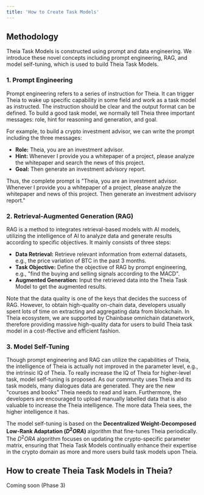 ```yaml
---
title: 'How to Create Task Models'
---
```


## Methodology

Theia Task Models is constructed using prompt and data engineering. We introduce these novel concepts including prompt engineering, RAG, and model self-tuning, which is used to build Theia Task Models.

### 1. Prompt Engineering

Prompt engineering refers to a series of instruction for Theia. It can trigger Theia to wake up specific capability in some field and work as a task model as instructed. The instruction should be clear and the output format can be defined. To build a good task model, we normally tell Theia three important messages: role, hint for reasoning and generation, and goal.

For example, to build a crypto investment advisor, we can write the prompt including the three messages:
   - **Role:** Theia, you are an investment advisor.
   - **Hint:** Whenever I provide you a whitepaper of a project, please analyze the whitepaper and search the news of this project. 
   - **Goal:** Then generate an investment advisory report.

Thus, the complete prompt is "Theia, you are an investment advisor. Whenever I provide you a whitepaper of a project, please analyze the whitepaper and news of this project. Then generate an investment advisory report."

### 2. Retrieval-Augmented Generation (RAG)

RAG is a method to integrates retrieval-based models with AI models, utilizing the intelligence of AI to analyze data and generate results according to specific objectives. It mainly consists of three steps:
   - **Data Retrieval:** Retrieve relevant information from external datasets, e.g., the price variation of BTC in the past 3 months. 
   - **Task Objective:** Define the objective of RAG by prompt engineering, e.g., "find the buying and selling signals according to the MACD".
   - **Augmented Generation:** Input the retrieved data into the Theia Task Model to get the augmented results. 

Note that the data quality is one of the keys that decides the success of RAG. However, to obtain high-quality on-chain data, developers usually spent lots of time on extracting and aggregating data from blockchain. In Theia ecosystem, we are supported by Chainbase omnichain datanetwork, therefore providing massive high-quality data for users to build Theia task model in a cost-ffective and efficient fashion.

### 3. Model Self-Tuning

Though prompt engineering and RAG can utilize the capabilities of Theia, the intelligence of Theia is actually not improved in the parameter level, e.g., the intrinsic IQ of Theia. To really increase the IQ of Theia for higher-level task, model self-tuning is proposed. As our community uses Theia and its task models, many dialogues data are generated. They are the new "courses and books" Theia needs to read and learn. Furthermore, the developers are encouraged to upload manually labelled data that is also valuable to increase the Theia intelligence. The more data Theia sees, the higher intelligence it has.

The model self-tuning is based on the **Decentralized Weight-Decomposed Low-Rank Adaptation ($D^2ORA$)** algorithm that fine-tunes Theia periodically. The $D^2ORA$ algorithm focuses on updating the crypto-specific parameter matrix, ensuring that Theia Task Models continually enhance their expertise in the crypto domain as more and more users build task models upon Theia.

## How to create Theia Task Models in Theia?

Coming soon (Phase 3)
